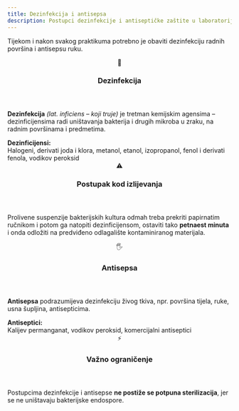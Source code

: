```yaml
---
title: Dezinfekcija i antisepsa
description: Postupci dezinfekcije i antiseptičke zaštite u laboratoriju
---
```


<section class="intro">
  <p>
    Tijekom i nakon svakog praktikuma potrebno je obaviti dezinfekciju radnih površina i antisepsu ruku.
  </p>
</section>

<section class="block block--green">
  <header class="block__header">
    <span class="block__icon">🧽</span>
    <h3 class="block__title">Dezinfekcija</h3>
  </header>
  <div class="block__body">
    <p>
      <strong>Dezinfekcija</strong> <em>(lat. inficiens – koji truje)</em> je tretman kemijskim agensima – dezinficijensima radi uništavanja bakterija i drugih mikroba u zraku, na radnim površinama i predmetima.
    </p>
    <div class="subnote">
      <strong class="subnote__label">Dezinficijensi:</strong>
      <div class="subnote__text">
        Halogeni, derivati joda i klora, metanol, etanol, izopropanol, fenol i derivati fenola, vodikov peroksid
      </div>
    </div>
  </div>
</section>

<section class="block block--amber">
  <header class="block__header">
    <span class="block__icon">⚠️</span>
    <h3 class="block__title">Postupak kod izlijevanja</h3>
  </header>
  <div class="block__body">
    <p>
      Prolivene suspenzije bakterijskih kultura odmah treba prekriti papirnatim ručnikom i potom ga natopiti dezinficijensom, ostaviti tako <strong>petnaest minuta</strong> i onda odložiti na predviđeno odlagalište kontaminiranog materijala.
    </p>
  </div>
</section>

<section class="block block--blue">
  <header class="block__header">
    <span class="block__icon">🖐️</span>
    <h3 class="block__title">Antisepsa</h3>
  </header>
  <div class="block__body">
    <p>
      <strong>Antisepsa</strong> podrazumijeva dezinfekciju živog tkiva, npr. površina tijela, ruke, usna šupljina, antisepticima.
    </p>
    <div class="subnote">
      <strong class="subnote__label">Antiseptici:</strong>
      <div class="subnote__text">
        Kalijev permanganat, vodikov peroksid, komercijalni antiseptici
      </div>
    </div>
  </div>
</section>

<section class="block block--red">
  <header class="block__header">
    <span class="block__icon">⚡</span>
    <h3 class="block__title">Važno ograničenje</h3>
  </header>
  <div class="block__body">
    <p>
      Postupcima dezinfekcije i antisepse <strong>ne postiže se potpuna sterilizacija</strong>, jer se ne uništavaju bakterijske endospore.
    </p>
  </div>
</section>
